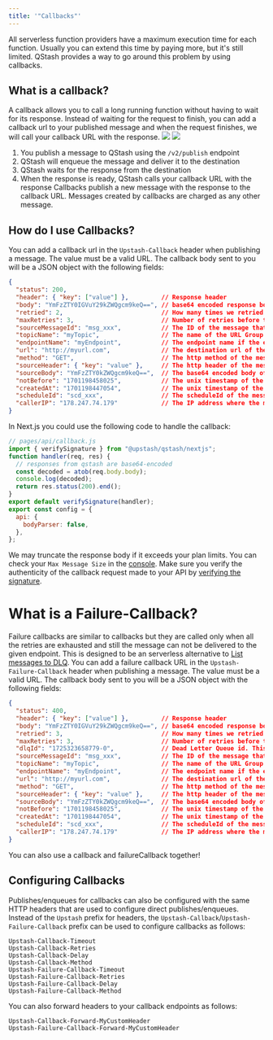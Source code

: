```yaml
---
title: '"Callbacks"'
---
```

All serverless function providers have a maximum execution time for each
function. Usually you can extend this time by paying more, but it's still
limited. QStash provides a way to go around this problem by using callbacks.
## What is a callback?
A callback allows you to call a long running function without having to wait for
its response. Instead of waiting for the request to finish, you can add a
callback url to your published message and when the request finishes, we will
call your callback URL with the response.
<img className="block h-32 dark:hidden" src="/img/qstash/callbacks.png" />
<img className="hidden h-40 dark:block" src="/img/qstash/callback_dark.png" />
1. You publish a message to QStash using the `/v2/publish` endpoint
2. QStash will enqueue the message and deliver it to the destination
3. QStash waits for the response from the destination
4. When the response is ready, QStash calls your callback URL with the response
Callbacks publish a new message with the response to the callback URL. Messages
created by callbacks are charged as any other message.
## How do I use Callbacks?
You can add a callback url in the `Upstash-Callback` header when publishing a
message. The value must be a valid URL.
The callback body sent to you will be a JSON object with the following fields:
```json
{
  "status": 200,
  "header": { "key": ["value"] },         // Response header
  "body": "YmFzZTY0IGVuY29kZWQgcm9keQ==", // base64 encoded response body
  "retried": 2,                           // How many times we retried to deliver the original message
  "maxRetries": 3,                        // Number of retries before the message assumed to be failed to delivered.
  "sourceMessageId": "msg_xxx",           // The ID of the message that triggered the callback
  "topicName": "myTopic",                 // The name of the URL Group (topic) if the request was part of a URL Group
  "endpointName": "myEndpoint",           // The endpoint name if the endpoint is given a name within a topic
  "url": "http://myurl.com",              // The destination url of the message that triggered the callback
  "method": "GET",                        // The http method of the message that triggered the callback
  "sourceHeader": { "key": "value" },     // The http header of the message that triggered the callback
  "sourceBody": "YmFzZTY0kZWQgcm9keQ==",  // The base64 encoded body of the message that triggered the callback
  "notBefore": "1701198458025",           // The unix timestamp of the message that triggered the callback is/will be delivered in milliseconds
  "createdAt": "1701198447054",           // The unix timestamp of the message that triggered the callback is created in milliseconds
  "scheduleId": "scd_xxx",                // The scheduleId of the message if the message is triggered by a schedule
  "callerIP": "178.247.74.179"            // The IP address where the message that triggered the callback is published from
}
```
In Next.js you could use the following code to handle the callback:
```js
// pages/api/callback.js
import { verifySignature } from "@upstash/qstash/nextjs";
function handler(req, res) {
  // responses from qstash are base64-encoded
  const decoded = atob(req.body.body);
  console.log(decoded);
  return res.status(200).end();
}
export default verifySignature(handler);
export const config = {
  api: {
    bodyParser: false,
  },
};
```
We may truncate the response body if it exceeds your plan limits. You can check
your `Max Message Size` in the
[console](https://console.upstash.com/qstash?tab=details).
Make sure you verify the authenticity of the callback request made to your API
by
[verifying the signature](/qstash/features/security/#request-signing-optional).
# What is a Failure-Callback?
Failure callbacks are similar to callbacks but they are called only when all the retries are exhausted and still
the message can not be delivered to the given endpoint.
This is designed to be an serverless alternative to [List messages to DLQ](/qstash/api/dlq/listMessages).
You can add a failure callback URL in the `Upstash-Failure-Callback` header when publishing a
message. The value must be a valid URL.
The callback body sent to you will be a JSON object with the following fields:
```json
{
  "status": 400,
  "header": { "key": ["value"] },         // Response header
  "body": "YmFzZTY0IGVuY29kZWQgcm9keQ==", // base64 encoded response body
  "retried": 3,                           // How many times we retried to deliver the original message
  "maxRetries": 3,                        // Number of retries before the message assumed to be failed to delivered.
  "dlqId": "1725323658779-0",             // Dead Letter Queue id. This can be used to retrieve/remove the related message from DLQ.
  "sourceMessageId": "msg_xxx",           // The ID of the message that triggered the callback
  "topicName": "myTopic",                 // The name of the URL Group (topic) if the request was part of a topic
  "endpointName": "myEndpoint",           // The endpoint name if the endpoint is given a name within a topic
  "url": "http://myurl.com",              // The destination url of the message that triggered the callback
  "method": "GET",                        // The http method of the message that triggered the callback
  "sourceHeader": { "key": "value" },     // The http header of the message that triggered the callback
  "sourceBody": "YmFzZTY0kZWQgcm9keQ==",  // The base64 encoded body of the message that triggered the callback
  "notBefore": "1701198458025",           // The unix timestamp of the message that triggered the callback is/will be delivered in milliseconds
  "createdAt": "1701198447054",           // The unix timestamp of the message that triggered the callback is created in milliseconds
  "scheduleId": "scd_xxx",                // The scheduleId of the message if the message is triggered by a schedule
  "callerIP": "178.247.74.179"            // The IP address where the message that triggered the callback is published from
}
```
You can also use a callback and failureCallback together!
## Configuring Callbacks
Publishes/enqueues for callbacks can also be configured with the same HTTP headers that are used to configure direct publishes/enqueues.
Instead of the `Upstash` prefix for headers, the `Upstash-Callback`/`Upstash-Failure-Callback` prefix can be used to configure callbacks as follows:
```
Upstash-Callback-Timeout
Upstash-Callback-Retries
Upstash-Callback-Delay
Upstash-Callback-Method
Upstash-Failure-Callback-Timeout
Upstash-Failure-Callback-Retries
Upstash-Failure-Callback-Delay
Upstash-Failure-Callback-Method
```
You can also forward headers to your callback endpoints as follows:
```
Upstash-Callback-Forward-MyCustomHeader
Upstash-Failure-Callback-Forward-MyCustomHeader
```
